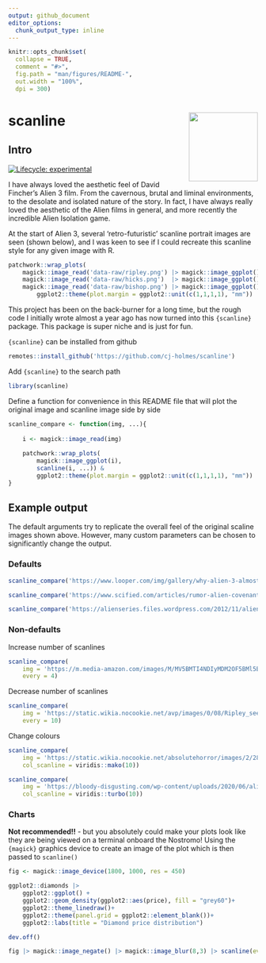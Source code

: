 ```yaml
---
output: github_document
editor_options: 
  chunk_output_type: inline
---
```


<!-- README.md is generated from README.Rmd. Please edit that file -->

```r
knitr::opts_chunk$set(
  collapse = TRUE,
  comment = "#>",
  fig.path = "man/figures/README-",
  out.width = "100%",
  dpi = 300)
```

# scanline <img src="data-raw/scanline-hex/hex.png" align="right" height="139"/>

## Intro

[![Lifecycle: experimental](https://img.shields.io/badge/lifecycle-experimental-orange.svg)](https://lifecycle.r-lib.org/articles/stages.html#experimental)

I have always loved the aesthetic feel of David Fincher's Alien 3 film. From the cavernous, brutal and liminal environments, to the desolate and isolated nature of the story. In fact, I have always really loved the aesthetic of the Alien films in general, and more recently the incredible Alien Isolation game. 

At the start of Alien 3, several 'retro-futuristic' scanline portrait images are seen (shown below), and I was keen to see if I could recreate this scanline style for any given image with R.

```r
patchwork::wrap_plots(
    magick::image_read('data-raw/ripley.png') |> magick::image_ggplot(),
    magick::image_read('data-raw/hicks.png')  |> magick::image_ggplot(),
    magick::image_read('data-raw/bishop.png') |> magick::image_ggplot()) &
        ggplot2::theme(plot.margin = ggplot2::unit(c(1,1,1,1), "mm"))
```

This project has been on the back-burner for a long time, but the rough code I initially wrote almost a year ago has now turned into this `{scanline}` package. This package is super niche and is just for fun.

`{scanline}` can be installed from github
```r
remotes::install_github('https://github.com/cj-holmes/scanline')
```

Add `{scanline}` to the search path
```r
library(scanline)
```

Define a function for convenience in this README file that will plot the original image and scanline image side by side
```r
scanline_compare <- function(img, ...){
    
    i <- magick::image_read(img)
    
    patchwork::wrap_plots(
        magick::image_ggplot(i), 
        scanline(i, ...)) &
        ggplot2::theme(plot.margin = ggplot2::unit(c(1,1,1,1), "mm"))
}
```

## Example output
The default arguments try to replicate the overall feel of the original scaline images shown above. However, many custom parameters can be chosen to significantly change the output.

### Defaults
```r
scanline_compare('https://www.looper.com/img/gallery/why-alien-3-almost-never-got-released/intro-1632832833.jpg')
```


```r
scanline_compare('https://www.scified.com/articles/rumor-alien-covenants-connection-to-ellen-ripley-revealed-28.jpg')
```
```r
scanline_compare('https://alienseries.files.wordpress.com/2012/11/alien_ripley_ref4.jpg')
```

### Non-defaults
Increase number of scanlines
```r
scanline_compare(
    img = 'https://m.media-amazon.com/images/M/MV5BMTI4NDIyMDM2OF5BMl5BanBnXkFtZTcwMTM2NTUyMw@@._V1_.jpg', 
    every = 4)
```

Decrease number of scanlines
```r
scanline_compare(
    img = 'https://static.wikia.nocookie.net/avp/images/0/08/Ripley_sees_Bishop%27s_blood.jpg/revision/latest/scale-to-width-down/1280?cb=20150131231549',
    every = 10)
```

Change colours
```r
scanline_compare(
    img = 'https://static.wikia.nocookie.net/absolutehorror/images/2/28/Brett.jpg/revision/latest?cb=20120921174959',
    col_scanline = viridis::mako(10))
```

```r
scanline_compare(
    img = 'https://bloody-disgusting.com/wp-content/uploads/2020/06/alien-1979-026-yaphet-kotto-sigourney-weaver-ian-holm-16x9-1.jpg',
    col_scanline = viridis::turbo(10))
```

### Charts 
**Not recommended!!** - but you absolutely could make your plots look like they are being viewed on a terminal onboard the Nostromo! Using the `{magick}` graphics device to create an image of the plot which is then passed to `scanline()`

```r
fig <- magick::image_device(1800, 1000, res = 450)

ggplot2::diamonds |> 
    ggplot2::ggplot() + 
    ggplot2::geom_density(ggplot2::aes(price), fill = "grey60")+
    ggplot2::theme_linedraw()+
    ggplot2::theme(panel.grid = ggplot2::element_blank())+
    ggplot2::labs(title = "Diamond price distribution")

dev.off()

fig |> magick::image_negate() |> magick::image_blur(8,3) |> scanline(every = 2)
```

